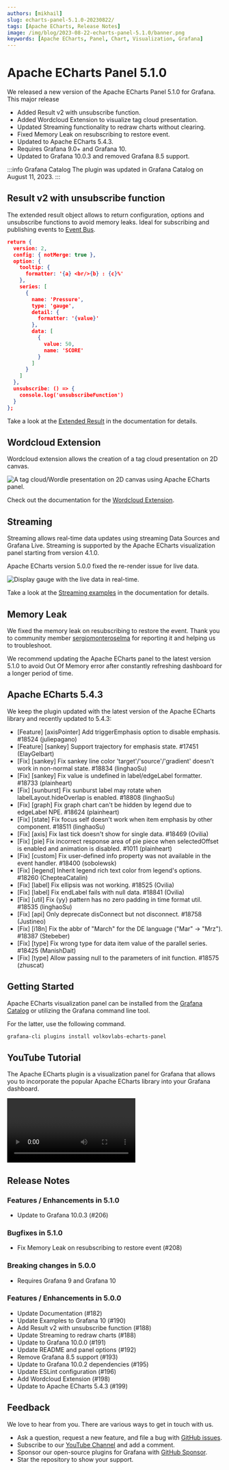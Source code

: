 ```yaml
---
authors: [mikhail]
slug: echarts-panel-5.1.0-20230822/
tags: [Apache ECharts, Release Notes]
image: /img/blog/2023-08-22-echarts-panel-5.1.0/banner.png
keywords: [Apache ECharts, Panel, Chart, Visualization, Grafana]
---
```



# Apache ECharts Panel 5.1.0

We released a new version of the Apache ECharts Panel 5.1.0 for Grafana. This major release

- Added Result v2 with unsubscribe function.
- Added Wordcloud Extension to visualize tag cloud presentation.
- Updated Streaming functionality to redraw charts without clearing.
- Fixed Memory Leak on resubscribing to restore event.
- Updated to Apache ECharts 5.4.3.
- Requires Grafana 9.0+ and Grafana 10.
- Updated to Grafana 10.0.3 and removed Grafana 8.5 support.

:::info Grafana Catalog
The plugin was updated in Grafana Catalog on August 11, 2023.
:::

## Result v2 with unsubscribe function

The extended result object allows to return configuration, options and unsubscribe functions to avoid memory leaks. Ideal for subscribing and publishing events to [Event Bus](/grafana/developer/eventbus/).

```json
return {
  version: 2,
  config: { notMerge: true },
  option: {
    tooltip: {
      formatter: '{a} <br/>{b} : {c}%'
    },
    series: [
      {
        name: 'Pressure',
        type: 'gauge',
        detail: {
          formatter: '{value}'
        },
        data: [
          {
            value: 50,
            name: 'SCORE'
          }
        ]
      }
    ]
  },
  unsubscribe: () => {
    console.log('unsubscribeFunction')
  }
};
```

Take a look at the [Extended Result](/plugins/volkovlabs-echarts-panel/extended/) in the documentation for details.

## Wordcloud Extension

Wordcloud extension allows the creation of a tag cloud presentation on 2D canvas.

<Image
  title="A tag cloud/Wordle presentation on 2D canvas using Apache ECharts panel."
  src="/img/blog/2023-08-22-echarts-panel-5.1.0/wordcloud.png"
/>

Check out the documentation for the [Wordcloud Extension](https://github.com/ecomfe/echarts-wordcloud).

## Streaming

Streaming allows real-time data updates using streaming Data Sources and Grafana Live. Streaming is supported by the Apache ECharts visualization panel starting from version 4.1.0.

Apache ECharts version 5.0.0 fixed the re-render issue for live data.

<Image
  title="Display gauge with the live data in real-time."
  src="/img/plugins/volkovlabs-echarts-panel/gauge.png"
/>

Take a look at the [Streaming examples](/plugins/volkovlabs-echarts-panel/extended/) in the documentation for details.

## Memory Leak

We fixed the memory leak on resubscribing to restore the event. Thank you to community member [sergiomonteroselma](https://github.com/sergiomonteroselma) for reporting it and helping us to troubleshoot.

We recommend updating the Apache ECharts panel to the latest version 5.1.0 to avoid Out Of Memory error after constantly refreshing dashboard for a longer period of time.

## Apache ECharts 5.4.3

We keep the plugin updated with the latest version of the Apache ECharts library and recently updated to 5.4.3:

- [Feature] [axisPointer] Add triggerEmphasis option to disable emphasis. #18524 (juliepagano)
- [Feature] [sankey] Support trajectory for emphasis state. #17451 (ElayGelbart)
- [Fix] [sankey] Fix sankey line color 'target'/'source'/'gradient' doesn't work in non-normal state. #18834 (linghaoSu)
- [Fix] [sankey] Fix value is undefined in label/edgeLabel formatter. #18733 (plainheart)
- [Fix] [sunburst] Fix sunburst label may rotate when labelLayout.hideOverlap is enabled. #18808 (linghaoSu)
- [Fix] [graph] Fix graph chart can't be hidden by legend due to edgeLabel NPE. #18624 (plainheart)
- [Fix] [state] Fix focus self doesn't work when item emphasis by other component. #18511 (linghaoSu)
- [Fix] [axis] Fix last tick doesn't show for single data. #18469 (Ovilia)
- [Fix] [pie] Fix incorrect response area of pie piece when selectedOffset is enabled and animation is disabled. #1011 (plainheart)
- [Fix] [custom] Fix user-defined info property was not available in the event handler. #18400 (sobolewsk)
- [Fix] [legend] Inherit legend rich text color from legend's options. #18260 (ChepteaCatalin)
- [Fix] [label] Fix ellipsis was not working. #18525 (Ovilia)
- [Fix] [label] Fix endLabel fails with null data. #18841 (Ovilia)
- [Fix] [util] Fix {yy} pattern has no zero padding in time format util. #18535 (linghaoSu)
- [Fix] [api] Only deprecate disConnect but not disconnect. #18758 (Justineo)
- [Fix] [i18n] Fix the abbr of "March" for the DE language ("Mar" -> "Mrz"). #18387 (Stebeber)
- [Fix] [type] Fix wrong type for data item value of the parallel series. #18425 (ManishDait)
- [Fix] [type] Allow passing null to the parameters of init function. #18575 (zhuscat)

## Getting Started

Apache ECharts visualization panel can be installed from the [Grafana Catalog](https://grafana.com/grafana/plugins/volkovlabs-echarts-panel/) or utilizing the Grafana command line tool.

For the latter, use the following command.

```bash
grafana-cli plugins install volkovlabs-echarts-panel
```

## YouTube Tutorial

The Apache ECharts plugin is a visualization panel for Grafana that allows you to incorporate the popular Apache ECharts library into your Grafana dashboard.

<Video
  src="https://www.youtube.com/embed/DxqCrBEmrQw"
  title="How to create modern dashboards in Grafana."
/>

## Release Notes

### Features / Enhancements in 5.1.0

- Update to Grafana 10.0.3 (#206)

### Bugfixes in 5.1.0

- Fix Memory Leak on resubscribing to restore event (#208)

### Breaking changes in 5.0.0

- Requires Grafana 9 and Grafana 10

### Features / Enhancements in 5.0.0

- Update Documentation (#182)
- Update Examples to Grafana 10 (#190)
- Add Result v2 with unsubscribe function (#188)
- Update Streaming to redraw charts (#188)
- Update to Grafana 10.0.0 (#191)
- Update README and panel options (#192)
- Remove Grafana 8.5 support (#193)
- Update to Grafana 10.0.2 dependencies (#195)
- Update ESLint configuration (#196)
- Add Wordcloud Extension (#198)
- Update to Apache ECharts 5.4.3 (#199)

## Feedback

We love to hear from you. There are various ways to get in touch with us.

- Ask a question, request a new feature, and file a bug with [GitHub issues](https://github.com/volkovlabs/volkovlabs-echarts-panel/issues/new/choose).
- Subscribe to our [YouTube Channel](https://www.youtube.com/@volkovlabs) and add a comment.
- Sponsor our open-source plugins for Grafana with [GitHub Sponsor](https://github.com/sponsors/VolkovLabs).
- Star the repository to show your support.
